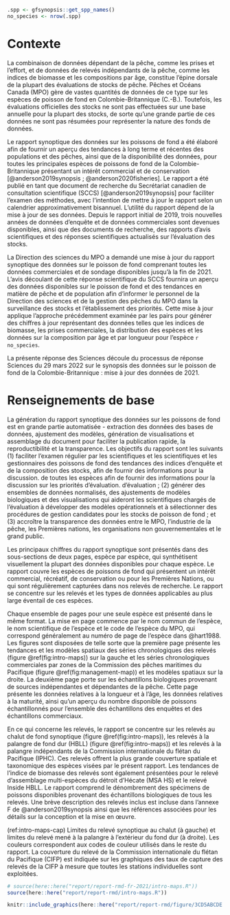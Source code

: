 ```r
.spp <- gfsynopsis::get_spp_names()
no_species <- nrow(.spp)
```

# Contexte {#sec:context}

La combinaison de données dépendant de la pêche, comme les prises et l'effort, et de données de relevés indépendants de la pêche, comme les indices de biomasse et les compositions par âge, constitue l'épine dorsale de la plupart des évaluations de stocks de pêche.
Pêches et Océans Canada (MPO) gère de vastes quantités de données de ce type sur les espèces de poisson de fond en Colombie-Britannique (C.-B.).
Toutefois, les évaluations officielles des stocks ne sont pas effectuées sur une base annuelle pour la plupart des stocks, de sorte qu'une grande partie de ces données ne sont pas résumées pour représenter la nature des fonds de données.

Le rapport synoptique des données sur les poissons de fond a été élaboré afin de fournir un aperçu des tendances à long terme et récentes des populations et des pêches, ainsi que de la disponibilité des données, pour toutes les principales espèces de poissons de fond de la Colombie-Britannique présentant un intérêt commercial et de conservation [@anderson2019synopsis ; @anderson2020fisheries].
Le rapport a été publié en tant que document de recherche du Secrétariat canadien de consultation scientifique (SCCS) [@anderson2019synopsis] pour faciliter l'examen des méthodes, avec l'intention de mettre à jour le rapport selon un calendrier approximativement bisannuel.
L'utilité du rapport dépend de la mise à jour de ses données.
Depuis le rapport initial de 2019, trois nouvelles années de données d'enquête et de données commerciales sont devenues disponibles, ainsi que des documents de recherche, des rapports d'avis scientifiques et des réponses scientifiques actualisés sur l'évaluation des stocks.

La Direction des sciences du MPO a demandé une mise à jour du rapport synoptique des données sur le poisson de fond comprenant toutes les données commerciales et de sondage disponibles jusqu'à la fin de 2021.
L'avis découlant de cette réponse scientifique du SCCS fournira un aperçu des données disponibles sur le poisson de fond et des tendances en matière de pêche et de population afin d'informer le personnel de la Direction des sciences et de la gestion des pêches du MPO dans la surveillance des stocks et l'établissement des priorités.
Cette mise à jour applique l'approche précédemment examinée par les pairs pour générer des chiffres à jour représentant des données telles que les indices de biomasse, les prises commerciales, la distribution des espèces et les données sur la composition par âge et par longueur pour l'espèce `r no_species`.

La présente réponse des Sciences découle du processus de réponse Sciences du 29 mars 2022 sur le synopsis des données sur le poisson de fond de la Colombie-Britannique : mise à jour des données de 2021.

# Renseignements de base {#sec:background}

La génération du rapport synoptique des données sur les poissons de fond est en grande partie automatisée - extraction des données des bases de données, ajustement des modèles, génération de visualisations et assemblage du document pour faciliter la publication rapide, la reproductibilité et la transparence.
Les objectifs du rapport sont les suivants
(1) faciliter l'examen régulier par les scientifiques et
les scientifiques et les gestionnaires des poissons de fond des tendances des indices d'enquête et de la composition des stocks, afin de fournir des informations pour la discussion.
de toutes les espèces afin de fournir des informations pour la discussion sur les priorités d'évaluation.
d'évaluation ;
(2) générer des ensembles de données normalisés, des ajustements de modèles biologiques et des visualisations qui aideront les scientifiques chargés de l'évaluation à développer des modèles opérationnels et à sélectionner des procédures de gestion candidates pour les stocks de poisson de fond ; et
(3) accroître la transparence des données entre le MPO, l'industrie de la pêche, les Premières nations, les organisations non gouvernementales et le grand public.

Les principaux chiffres du rapport synoptique sont présentés dans des sous-sections de deux pages, espèce par espèce, qui synthétisent visuellement la plupart des données disponibles pour chaque espèce.
Le rapport couvre les espèces de poissons de fond qui présentent un intérêt commercial, récréatif, de conservation ou pour les Premières Nations, ou qui sont régulièrement capturées dans nos relevés de recherche.
Le rapport se concentre sur les relevés et les types de données applicables au plus large éventail de ces espèces.

Chaque ensemble de pages pour une seule espèce est présenté dans le même format.
La mise en page commence par le nom commun de l'espèce, le nom scientifique de l'espèce et le code de l'espèce du MPO, qui correspond généralement au numéro de page de l'espèce dans @hart1988.
Les figures sont disposées de telle sorte que la première page présente les tendances et les modèles spatiaux des séries chronologiques des relevés (figure \@ref(fig:intro-maps)) sur la gauche et les séries chronologiques commerciales par zones de la Commission des pêches maritimes du Pacifique (figure \@ref(fig:management-map)) et les modèles spatiaux sur la droite.
La deuxième page porte sur les échantillons biologiques provenant de sources indépendantes et dépendantes de la pêche.
Cette page présente les données relatives à la longueur et à l'âge, les données relatives à la maturité, ainsi qu'un aperçu du nombre disponible de poissons échantillonnés pour l'ensemble des échantillons des enquêtes et des échantillons commerciaux.

En ce qui concerne les relevés, le rapport se concentre sur les relevés au chalut de fond synoptique (figure \@ref(fig:intro-maps)), les relevés à la palangre de fond dur (HBLL) (figure \@ref(fig:intro-maps)) et les relevés à la palangre indépendants de la Commission internationale du flétan du Pacifique (IPHC).
Ces relevés offrent la plus grande couverture spatiale et taxonomique des espèces visées par le présent rapport.
Les tendances de l'indice de biomasse des relevés sont également présentées pour le relevé d'assemblage multi-espèces du détroit d'Hécate (MSA HS) et le relevé Inside HBLL.
Le rapport comprend le dénombrement des spécimens de poissons disponibles provenant des échantillons biologiques de tous les relevés.
Une brève description des relevés inclus est incluse dans l'annexe F de @anderson2019synopsis ainsi que les références associées pour les détails sur la conception et la mise en œuvre.

(ref:intro-maps-cap) Limites du relevé synoptique au chalut (à gauche) et limites du relevé mené à la palangre à l’extérieur du fond dur (à droite). Les couleurs correspondent aux codes de couleur utilisés dans le reste du rapport. La couverture du relevé de la Commission internationale du flétan du Pacifique (CIFP) est indiquée sur les graphiques des taux de capture des relevés de la CIFP à mesure que toutes les stations individuelles sont exploitées.

```r
# source(here::here("report/report-rmd-fr-2021/intro-maps.R"))
source(here::here("report/report-rmd/intro-maps.R"))
```

```r
knitr::include_graphics(here::here("report/report-rmd/figure/3CD5ABCDE.png"), dpi = NA)
```
